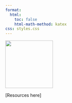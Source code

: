```yaml
---
format:
  html:
    toc: false
    html-math-method: katex
css: styles.css
---
```


![](images/DALL%C2%B7E%202022-09-20%2011.41.00%20-%20crisp%20line%20art%20of%20a%20magnifying%20glass%20surrounded%20by%20white%20space.png){.column-margin fig-alt="a line drawing of a magnifying glass" fig-align="center" width="150"}

\[Resources here\]
